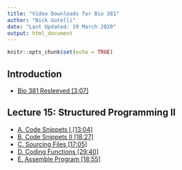 ```yaml
---
title: "Video Downloads for Bio 381"
author: "Nick Gotelli"
date: "Last Updated: 19 March 2020"
output: html_document
---
```


```r
knitr::opts_chunk$set(echo = TRUE)
```
## Introduction
- [Bio 381 Resleeved [3:07]](http://www.uvm.edu/~ngotelli/Bio381Vids/19March2020/Resleeved.MOV)

## Lecture 15: Structured Programming II
- [A. Code Snippets I [13:04]](http://www.uvm.edu/~ngotelli/Bio381Vids/19March2020/A_CodeSnippets.mp4)
- [B. Code Snippets II [18:27]](http://www.uvm.edu/~ngotelli/Bio381Vids/19March2020/B_CodeSnippets2.mp4)
- [C. Sourcing Files [17:05]](http://www.uvm.edu/~ngotelli/Bio381Vids/19March2020/C_SourcingFiles.mp4)
- [D. Coding Functions [29:40]](http://www.uvm.edu/~ngotelli/Bio381Vids/19March2020/D_CodingFunctions.mp4)
- [E. Assemble Program [18:55]](http://www.uvm.edu/~ngotelli/Bio381Vids/19March2020/E_AssembleProgram.mp4)

